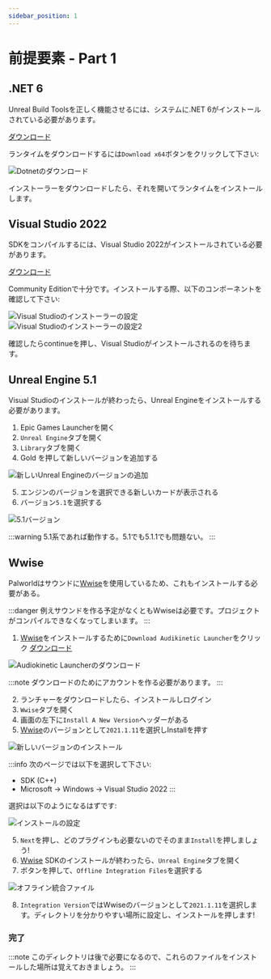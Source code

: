 ```yaml
---
sidebar_position: 1
---
```


# 前提要素 - Part 1

## .NET 6

Unreal Build Toolsを正しく機能させるには、システムに.NET 6がインストールされている必要があります。

[ダウンロード <FaDownload />](https://dotnet.microsoft.com/en-us/download/dotnet/6.0/runtime?cid=getdotnetcore&os=windows&arch=x64)

ランタイムをダウンロードするには`Download x64`ボタンをクリックして下さい:

![Dotnetのダウンロード](./assets/Dotnet.png)

インストーラーをダウンロードしたら、それを開いてランタイムをインストールします。

## Visual Studio 2022

SDKをコンパイルするには、Visual Studio 2022がインストールされている必要があります。

[ダウンロード <FaDownload />](https://visualstudio.microsoft.com/vs/)

Community Editionで十分です。インストールする際、以下のコンポーネントを確認して下さい:


![Visual Studioのインストーラーの設定](./assets/VisualStudioInstaller.png)
![Visual Studioのインストーラーの設定2](./assets/VisualStudioInstaller2.png)

確認したらcontinueを押し、Visual Studioがインストールされるのを待ちます。


## Unreal Engine 5.1

Visual Studioのインストールが終わったら、Unreal Engineをインストールする必要があります。

1) Epic Games Launcherを開く
2) `Unreal Engine`タブを開く
3) `Library`タブを開く
4) <Highlight color="#dea309">Gold <FaCirclePlus /></Highlight>を押して新しいバージョンを追加する

![新しいUnreal Engineのバージョンの追加](./assets/EpicUnrealVersion.png)

5) エンジンのバージョンを選択できる新しいカードが表示される
6) バージョン`5.1`を選択する

![5.1バージョン](./assets/Versions.png)

:::warning
5.1系であれば動作する。5.1でも5.1.1でも問題ない。
:::

## Wwise

Palworldはサウンドに[Wwise](https://www.audiokinetic.com/en/products/wwise/)を使用しているため、これもインストールする必要がある。

:::danger
例えサウンドを作る予定がなくともWwiseは必要です。プロジェクトがコンパイルできなくなってしまいます。
:::

1) [Wwise](https://www.audiokinetic.com/en/products/wwise/)をインストールするために`Download Audikinetic Launcher`をクリック [ダウンロード <FaDownload />](https://www.audiokinetic.com/en/download)


![Audiokinetic Launcherのダウンロード](./assets/WwiseWebsiteDownload2.png)

:::note
ダウンロードのためにアカウントを作る必要があります。
:::

2) ランチャーをダウンロードしたら、インストールしログイン
2) `Wwise`タブを開く
3) 画面の左下に`Install A New Version`ヘッダーがある
4) [Wwise](https://www.audiokinetic.com/en/products/wwise/)のバージョンとして`2021.1.11`を選択しInstallを押す

![新しいバージョンのインストール](./assets/WwiseInstallNewVersion.png)

:::info
次のページでは以下を選択して下さい:

- SDK (C++)
- Microsoft -> Windows -> Visual Studio 2022
:::

選択は以下のようになるはずです:

![インストールの設定](./assets/WwiseInstallSelection.png)

5) `Next`を押し、どのプラグインも必要ないのでそのまま`Install`を押しましょう!
6) [Wwise](https://www.audiokinetic.com/en/products/wwise/) SDKのインストールが終わったら、`Unreal Engine`タブを開く
7) <FaDownload /> ボタンを押して、`Offline Integration Files`を選択する

![オフライン統合ファイル](./assets/WwiseOfflineIntegrationFiles.png)

8) `Integration Version`ではWwiseのバージョンとして`2021.1.11`を選択します。ディレクトリを分かりやすい場所に設定し、インストールを押します!

### 完了

:::note
このディレクトリは後で必要になるので、これらのファイルをインストールした場所は覚えておきましょう。
:::